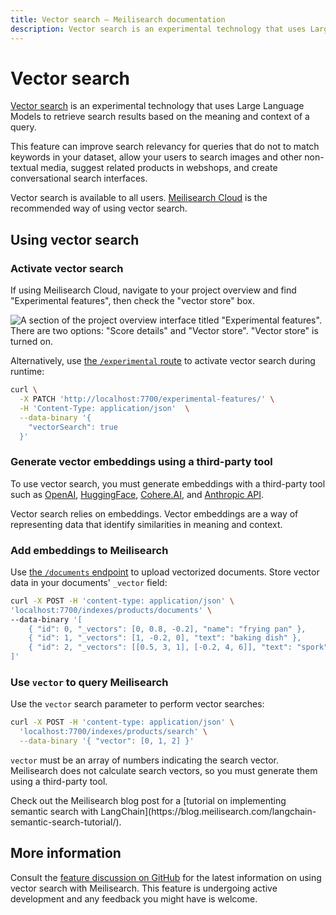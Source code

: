 ```yaml
---
title: Vector search — Meilisearch documentation
description: Vector search is an experimental technology that uses Large Language Models to retrieve search results. This feature is useful when you are interested in results based on the meaning and context of a query.
---
```


# Vector search

[Vector search](https://meilisearch.com/solutions/vector-search) is an experimental technology that uses Large Language Models to retrieve search results based on the meaning and context of a query.

This feature can improve search relevancy for queries that do not to match keywords in your dataset, allow your users to search images and other non-textual media, suggest related products in webshops, and create conversational search interfaces.

Vector search is available to all users. [Meilisearch Cloud](https://www.meilisearch.com/cloud?utm_campaign=oss&utm_source=docs&utm_medium=vector-search) is the recommended way of using vector search.

## Using vector search

### Activate vector search

If using Meilisearch Cloud, navigate to your project overview and find "Experimental features", then check the "vector store" box.

![A section of the project overview interface titled "Experimental features". There are two options: "Score details" and "Vector store". "Vector store" is turned on.](https://raw.githubusercontent.com/meilisearch/documentation/main/assets/images/vector-search/01-cloud-vector-store.png)

Alternatively, use [the `/experimental` route](/reference/api/experimental_features) to activate vector search during runtime:

```sh
curl \
  -X PATCH 'http://localhost:7700/experimental-features/' \
  -H 'Content-Type: application/json'  \
  --data-binary '{
    "vectorSearch": true
  }'
```

### Generate vector embeddings using a third-party tool

To use vector search, you must generate embeddings with a third-party tool such as [OpenAI](https://openai.com/), [HuggingFace](https://huggingface.co/), [Cohere.AI](https://cohere.com/), and [Anthropic API](https://www.anthropic.com/).

<Capsule intent="note" title="What is an embedding?">
Vector search relies on embeddings. Vector embeddings are a way of representing data that identify similarities in meaning and context.
</Capsule>

### Add embeddings to Meilisearch

Use [the `/documents` endpoint](/reference/api/documents) to upload vectorized documents. Store vector data in your documents' `_vector` field:

```sh
curl -X POST -H 'content-type: application/json' \
'localhost:7700/indexes/products/documents' \
--data-binary '[
    { "id": 0, "_vectors": [0, 0.8, -0.2], "name": "frying pan" },
    { "id": 1, "_vectors": [1, -0.2, 0], "text": "baking dish" },
    { "id": 2, "_vectors": [[0.5, 3, 1], [-0.2, 4, 6]], "text": "spork" }
]'
```

### Use `vector` to query Meilisearch

Use the `vector` search parameter to perform vector searches:

```sh
curl -X POST -H 'content-type: application/json' \
  'localhost:7700/indexes/products/search' \
  --data-binary '{ "vector": [0, 1, 2] }'
```

`vector` must be an array of numbers indicating the search vector. Meilisearch does not calculate search vectors, so you must generate them using a third-party tool.

<Capsule intent="tip" title="Other resources">
Check out the Meilisearch blog post for a [tutorial on implementing semantic search with LangChain](https://blog.meilisearch.com/langchain-semantic-search-tutorial/).
</Capsule>

## More information

Consult the [feature discussion on GitHub](https://github.com/orgs/meilisearch/discussions/621) for the latest information on using vector search with Meilisearch. This feature is undergoing active development and any feedback you might have is welcome.
